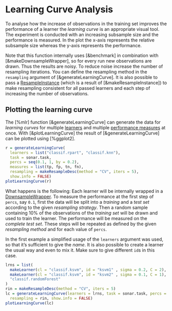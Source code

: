 # Learning Curve Analysis

To analyse how the increase of observations in the training set improves the performance of
a learner the *learning curve* is an appropriate visual tool.
The experiment is conducted with an increasing subsample size and the performance is measured.
In the plot the x-axis represents the relative subsample size whereas the y-axis represents
the performance.

Note that this function internally uses [&benchmark] in combination with [&makeDownsampleWrapper],
so for every run new observations are drawn.
Thus the results are noisy.
To reduce noise increase the number of resampling iterations.
You can define the resampling method in the `resampling` argument of [&generateLearningCurve].
It is also possible to pass a [ResampleInstance](&makeResampleInstance) (which is a result
of [&makeResampleInstance]) to make resampling consistent for all passed learners and each
step of increasing the number of observations.


## Plotting the learning curve

The [%mlr] function [&generateLearningCurve] can generate the data for *learning curves*
for multiple [learners](integrated_learners.md) and multiple [performance measures](measures.md)
at once.
With [&plotLearningCurve] the result of [&generateLearningCurve] can be plotted using [%ggplot2].

```r
r = generateLearningCurve(
  learners = list("classif.rpart", "classif.knn"),
  task = sonar.task,
  percs = seq(0.1, 1, by = 0.2),
  measures = list(tp, fp, tn, fn),
  resampling = makeResampleDesc(method = "CV", iters = 5),
  show.info = FALSE)
plotLearningCurve(r)
```

What happens is the following:
Each learner will be internally wrapped in a [DownsampleWrapper](&makeDownsampleWrapper).
To measure the performance at the first step of `percs`, say `0.1`, first the data will be
split into a *training* and a *test set* according to the given *resampling strategy*.
Then a random sample containing 10% of the observations of the *training set* will be drawn
and used to train the learner.
The performance will be measured on the *complete test set*.
These steps will be repeated as defined by the given *resampling method* and for each value
of `percs`.

In the first example a simplified usage of the `learners` argument was used, so that it's
sufficient to give the *name*.
It is also possible to create a learner the usual way and even to mix it.
Make sure to give different `id`s in this case.

```r
lrns = list(
  makeLearner(cl = "classif.ksvm", id = "ksvm1" , sigma = 0.2, C = 2),
  makeLearner(cl = "classif.ksvm", id = "ksvm2" , sigma = 0.1, C = 1),
  "classif.randomForest"
)
rin = makeResampleDesc(method = "CV", iters = 5)
lc = generateLearningCurve(learners = lrns, task = sonar.task, percs = seq(0.1, 1, by = 0.1), measures = acc,
  resampling = rin, show.info = FALSE)
plotLearningCurve(lc)
```
